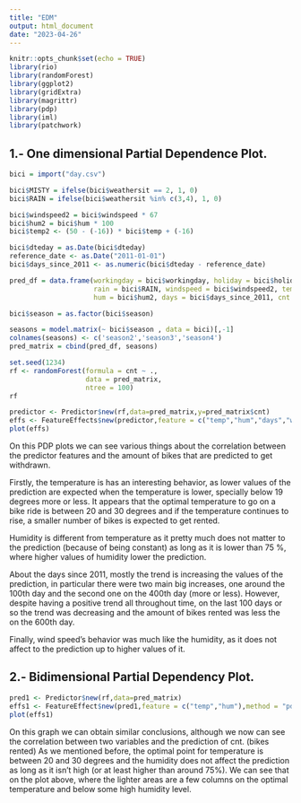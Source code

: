 ```yaml
---
title: "EDM"
output: html_document
date: "2023-04-26"
---
```


```r
knitr::opts_chunk$set(echo = TRUE)
library(rio)
library(randomForest)
library(ggplot2)
library(gridExtra)
library(magrittr)
library(pdp)
library(iml)
library(patchwork)
```

## 1.- One dimensional Partial Dependence Plot.

```r
bici = import("day.csv")

bici$MISTY = ifelse(bici$weathersit == 2, 1, 0)
bici$RAIN = ifelse(bici$weathersit %in% c(3,4), 1, 0)

bici$windspeed2 = bici$windspeed * 67
bici$hum2 = bici$hum * 100
bici$temp2 <- (50 - (-16)) * bici$temp + (-16)

bici$dteday = as.Date(bici$dteday)
reference_date <- as.Date("2011-01-01")
bici$days_since_2011 <- as.numeric(bici$dteday - reference_date)

pred_df = data.frame(workingday = bici$workingday, holiday = bici$holiday, misty = bici$MISTY, 
                     rain = bici$RAIN, windspeed = bici$windspeed2, temp = bici$temp2,
                     hum = bici$hum2, days = bici$days_since_2011, cnt = bici$cnt)

bici$season = as.factor(bici$season)

seasons = model.matrix(~ bici$season , data = bici)[,-1]
colnames(seasons) <- c('season2','season3','season4')
pred_matrix = cbind(pred_df, seasons)
```

```r
set.seed(1234)
rf <- randomForest(formula = cnt ~ ., 
                   data = pred_matrix,
                   ntree = 100)
rf
```
```r
predictor <- Predictor$new(rf,data=pred_matrix,y=pred_matrix$cnt)
effs <- FeatureEffects$new(predictor,feature = c("temp","hum","days","windspeed"),method = "pdp")
plot(effs)
```

On this PDP plots we can see various things about the correlation between the predictor features and the amount of bikes that are predicted to get withdrawn.

Firstly, the temperature is has an interesting behavior, as lower values of the prediction are expected when the temperature is lower, specially below 19 degrees more or less. It appears that the optimal temperature to go on a bike ride is between 20 and 30 degrees and if the temperature continues to rise, a smaller number of bikes is expected to get rented.

Humidity is different from temperature as it pretty much does not matter to the prediction (because of being constant) as long as it is lower than 75 %, where higher values of humidity lower the prediction.

About the days since 2011, mostly the trend is increasing the values of the prediction, in particular there were two main big increases, one around the 100th day and the second one on the 400th day (more or less). However, despite having a positive trend all throughout time, on the last 100 days or so the trend was decreasing and the amount of bikes rented was less the on the 600th day.

Finally, wind speed's behavior was much like the humidity, as it does not affect to the prediction up to higher values of it.


## 2.- Bidimensional Partial Dependency Plot.

```r
pred1 <- Predictor$new(rf,data=pred_matrix)
effs1 <- FeatureEffect$new(pred1,feature = c("temp","hum"),method = "pdp")
plot(effs1)
```
On this graph we can obtain similar conclusions, although we now can see the correlation between two variables and the prediction of cnt. (bikes rented)
As we mentioned before, the optimal point for temperature is between 20 and 30 degrees and the humidity does not affect the prediction as long as it isn't high (or at least higher than around 75%). We can see that on the plot above, where the lighter areas are a few columns on the optimal temperature and below some high humidity level.
